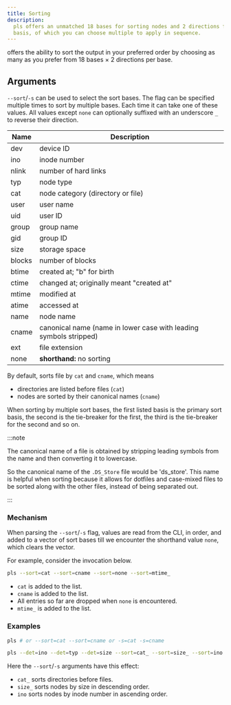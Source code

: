 ```yaml
---
title: Sorting
description:
  pls offers an unmatched 18 bases for sorting nodes and 2 directions for each
  basis, of which you can choose multiple to apply in sequence.
---
```



<Pls /> offers the ability to sort the output in your preferred order by
choosing as many as you prefer from 18 bases &times; 2 directions per base.

## Arguments

`--sort`/`-s` can be used to select the sort bases. The flag can be specified
multiple times to sort by multiple bases. Each time it can take one of these
values. All values except `none` can optionally suffixed with an underscore `_`
to reverse their direction.

| Name   | Description                                                       |
| ------ | ----------------------------------------------------------------- |
| dev    | device ID                                                         |
| ino    | inode number                                                      |
| nlink  | number of hard links                                              |
| typ    | node type                                                         |
| cat    | node category (directory or file)                                 |
| user   | user name                                                         |
| uid    | user ID                                                           |
| group  | group name                                                        |
| gid    | group ID                                                          |
| size   | storage space                                                     |
| blocks | number of blocks                                                  |
| btime  | created at; "b" for birth                                         |
| ctime  | changed at; originally meant "created at"                         |
| mtime  | modified at                                                       |
| atime  | accessed at                                                       |
| name   | node name                                                         |
| cname  | canonical name (name in lower case with leading symbols stripped) |
| ext    | file extension                                                    |
| none   | **shorthand:** no sorting                                         |

By default, <Pls /> sorts file by `cat` and `cname`, which means

- directories are listed before files (`cat`)
- nodes are sorted by their canonical names (`cname`)

When sorting by multiple sort bases, the first listed basis is the primary sort
basis, the second is the tie-breaker for the first, the third is the tie-breaker
for the second and so on.

:::note

The canonical name of a file is obtained by stripping leading symbols from the
name and then converting it to lowercase.

So the canonical name of the `.DS_Store` file would be 'ds_store'. This name is
helpful when sorting because it allows for dotfiles and case-mixed files to be
sorted along with the other files, instead of being separated out.

:::

### Mechanism

When parsing the `--sort`/`-s` flag, values are read from the CLI, in order, and
added to a vector of sort bases till we encounter the shorthand value `none`,
which clears the vector.

For example, consider the <Pls /> invocation below.

```bash
pls --sort=cat --sort=cname --sort=none --sort=mtime_
```

- `cat` is added to the list.
- `cname` is added to the list.
- All entries so far are dropped when `none` is encountered.
- `mtime_` is added to the list.

### Examples

```bash
pls # or --sort=cat --sort=cname or -s=cat -s=cname
```

<SortingDef />

```bash
pls --det=ino --det=typ --det=size --sort=cat_ --sort=size_ --sort=ino
```

<SortingCust />

Here the `--sort`/`-s` arguments have this effect:

- `cat_` sorts directories before files.
- `size_` sorts nodes by size in descending order.
- `ino` sorts nodes by inode number in ascending order.

